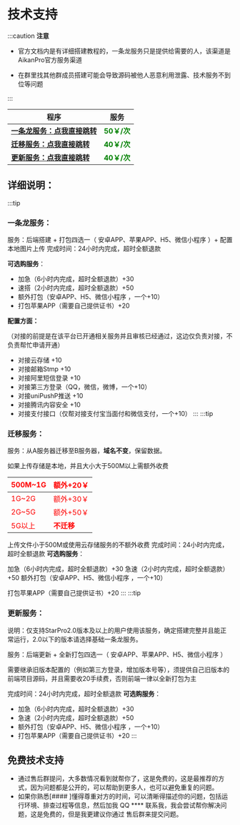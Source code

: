 # 技术支持

 :::caution **注意**

- 官方文档内是有详细搭建教程的，一条龙服务只是提供给需要的人，该渠道是AikanPro官方服务渠道

- 在群里找其他群成员搭建可能会导致源码被他人恶意利用泄露、技术服务不到位等问题

 :::

| 程序                                      | 服务                                  |
| ----------------------------------------- | -------------------------------------- |
| <font color="green">**[一条龙服务：点我直接跳转](#一条龙服务)**</font> | <font color="green">**50￥/次**</font> |
| <font color="green">**[迁移服务：点我直接跳转](#迁移服务)**</font>           | <font color="green">**40￥/次**</font>                                 |
| <font color="green">**[更新服务：点我直接跳转](#更新服务)**</font>           | <font color="green">**40￥/次**</font>                                 |

## 详细说明：

:::tip 
### 一条龙服务：
服务：后端搭建 + 打包四选一（ 安卓APP、苹果APP、H5、微信小程序  ）+ 配置本地图片上传
完成时间：24小时内完成，超时全额退款

 **可选购服务**：
- 加急（6小时内完成，超时全额退款）+30
- 速搭（2小时内完成，超时全额退款）+50
- 额外打包（安卓APP、H5、微信小程序 ，一个+10）
- 打包苹果APP（需要自己提供证书）+20

 **配置方面：**

（对接的前提是在该平台已开通相关服务并且审核已经通过，这边仅负责对接，不负责帮忙申请开通）

- 对接云存储 +10
- 对接邮箱Stmp +10
- 对接阿里短信登录 +10
- 对接第三方登录（QQ，微信，微博，一个+10）
- 对接uniPushP推送 +10
- 对接腾讯内容安全 +10
- 对接支付接口（仅帮对接支付宝当面付和微信支付，一个+10）
:::
:::tip 
### 迁移服务：

服务：从A服务器迁移至B服务器，**域名不变**，保留数据。

如果上传存储是本地，并且大小大于500M以上需额外收费

|<font color="red"> 500M~1G </font> |<font color="red"> 额外+20￥  </font> |  
| ------- | ---------- |
|<font color="red"> 1G~2G   </font> |<font color="red"> 额外+30￥  </font> |
|<font color="red"> 2G~5G   </font> |<font color="red"> 额外+50￥  </font> |
|<font color="red"> 5G以上  </font> |<font color="red"> **不迁移** </font> |

上传文件小于500M或使用云存储服务的不额外收费
完成时间：24小时内完成，超时全额退款
 **可选购服务**：

加急（6小时内完成，超时全额退款）+30
急速（2小时内完成，超时全额退款）+50
额外打包（安卓APP、H5、微信小程序 ，一个+10）

打包苹果APP（需要自己提供证书）+20
:::
:::tip
### 更新服务：
说明：仅支持StarPro2.0版本及以上的用户使用该服务，确定搭建完整并且能正常运行，2.0以下的版本请选择基础一条龙服务。

服务：后端更新 + 全新打包四选一（ 安卓APP、苹果APP、H5、微信小程序  ）

需要继承旧版本配置的（例如第三方登录，增加版本号等），须提供自己旧版本的前端项目源码，并且需要收20手续费，否则前端一律以全新打包为主

完成时间：24小时内完成，超时全额退款
 **可选购服务**：

- 加急（6小时内完成，超时全额退款）+30
- 急速（2小时内完成，超时全额退款）+50
- 额外打包（安卓APP、H5、微信小程序 ，一个+10）
- 打包苹果APP（需要自己提供证书）+20
:::

## 免费技术支持

- 通过售后群提问，大多数情况看到就帮你了，这是免费的，这是最推荐的方式，因为问题都是公开的，可以帮助到更多人，也可以避免重复的问题。
- 如果你熟悉[#### ]懂得尊重对方的时间，可以清晰得描述你的问题，包括运行环境、排查过程等信息，然后加我 QQ **** 联系我，我会尝试帮你解决问题，这是免费的，但是我更建议你通过 售后群来提交问题。


